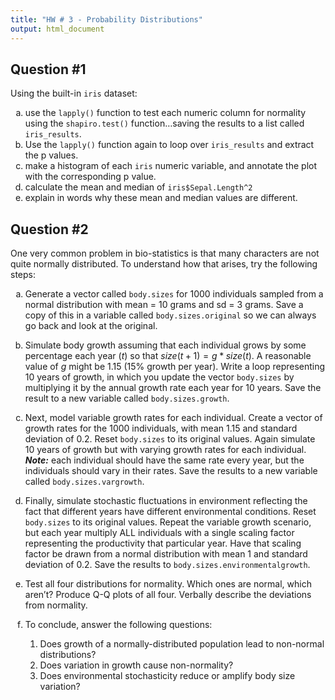 ```yaml
---
title: "HW # 3 - Probability Distributions"
output: html_document
---
```


## Question #1

Using the built-in `iris` dataset:

a) use the `lapply()` function to test each numeric column for normality using the `shapiro.test()` function...saving the results to a list called `iris_results`. 
b) Use the `lapply()` function again to loop over `iris_results` and extract the p values.  
c) make a histogram of each `iris` numeric variable, and annotate the plot with the corresponding p value.
d) calculate the mean and median of `iris$Sepal.Length^2`
e) explain in words why these mean and median values are different.

## Question #2

One very common problem in bio-statistics is that many characters are not quite normally distributed. To understand how that arises, try the following steps:

a) Generate a vector called `body.sizes` for 1000 individuals sampled from a normal distribution with mean = 10 grams and sd = 3 grams. Save a copy of this in a variable called `body.sizes.original` so we can always go back and look at the original. 

b) Simulate body growth assuming that each individual grows by some percentage each year ($t$) so that $size(t+1) = g*size(t)$. A reasonable value of $g$ might be 1.15 (15% growth per year). Write a loop representing 10 years of growth, in which you update the vector `body.sizes` by multiplying it by the annual growth rate each year for 10 years. Save the result to a new variable called `body.sizes.growth`.

c) Next, model variable growth rates for each individual. Create a vector of growth rates for the 1000 individuals, with mean 1.15 and standard deviation of 0.2. Reset `body.sizes` to its original values. Again simulate 10 years of growth but with varying growth rates for each individual. ***Note:*** each individual should have the same rate every year, but the individuals should vary in their rates. Save the results to a new variable called `body.sizes.vargrowth`.

d) Finally, simulate stochastic fluctuations in environment reflecting the fact that different years have different environmental conditions. Reset `body.sizes` to its original values. Repeat the variable growth scenario, but each year multiply ALL individuals with a single scaling factor representing the productivity that particular year. Have that scaling factor be drawn from a normal distribution with mean 1 and standard deviation of 0.2. Save the results to `body.sizes.environmentalgrowth`.

e) Test all four distributions for normality. Which ones are normal, which aren’t? Produce Q-Q plots of all four. Verbally describe the deviations from normality.

f) To conclude, answer the following questions:

    1.  Does growth of a normally-distributed population lead to non-normal distributions?
    2.  Does variation in growth cause non-normality?
    3.  Does environmental stochasticity reduce or amplify body size variation?
